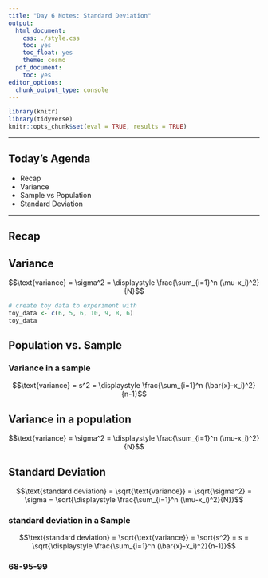 ```yaml
---
title: "Day 6 Notes: Standard Deviation"
output:
  html_document:
    css: ./style.css
    toc: yes
    toc_float: yes
    theme: cosmo
  pdf_document:
    toc: yes
editor_options:
  chunk_output_type: console
---
```

  
```r
library(knitr)
library(tidyverse)
knitr::opts_chunk$set(eval = TRUE, results = TRUE)
```

---
  
## Today's Agenda
- Recap
- Variance
- Sample vs Population
- Standard Deviation

---

## Recap

    
## Variance
    
$$\text{variance} = \sigma^2 = \displaystyle \frac{\sum_{i=1}^n (\mu-x_i)^2}{N}$$

```r
# create toy data to experiment with
toy_data <- c(6, 5, 6, 10, 9, 8, 6)
toy_data
```


## Population vs. Sample


### Variance in a sample

$$\text{variance} = s^2 = \displaystyle \frac{\sum_{i=1}^n (\bar{x}-x_i)^2}{n-1}$$

## Variance in a population

$$\text{variance} = \sigma^2 = \displaystyle \frac{\sum_{i=1}^n (\mu-x_i)^2}{N}$$



## Standard Deviation



$$\text{standard deviation} = \sqrt{\text{variance}} = \sqrt{\sigma^2} = \sigma = \sqrt{\displaystyle \frac{\sum_{i=1}^n (\mu-x_i)^2}{N}}$$

### standard deviation in a Sample

$$\text{standard deviation} = \sqrt{\text{variance}} = \sqrt{s^2} = s = \sqrt{\displaystyle \frac{\sum_{i=1}^n (\bar{x}-x_i)^2}{n-1}}$$



### 68-95-99



